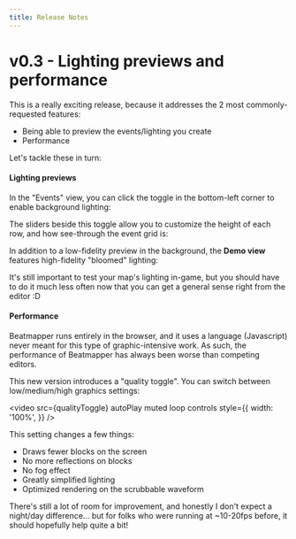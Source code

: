 ```yaml
---
title: Release Notes
---
```


# v0.3 - Lighting previews and performance

This is a really exciting release, because it addresses the 2 most commonly-requested features:

- Being able to preview the events/lighting you create
- Performance

Let's tackle these in turn:

#### Lighting previews

In the "Events" view, you can click the toggle in the bottom-left corner to enable background lighting:

<YoutubeEmbed
  title="Enable lights"
  src="https://www.youtube.com/embed/ZcMW8v3OIVY"
/>

The sliders beside this toggle allow you to customize the height of each row, and how see-through the event grid is:

<YoutubeEmbed
  title="Customize Lights"
  src="https://www.youtube.com/embed/ONwndWYNM5M"
/>

In addition to a low-fidelity preview in the background, the **Demo view** features high-fidelity "bloomed" lighting:

<YoutubeEmbed
  title="Demo view"
  src="https://www.youtube.com/embed/RgI-BhnURAc"
/>

It's still important to test your map's lighting in-game, but you should have to do it much less often now that you can get a general sense right from the editor :D

#### Performance

Beatmapper runs entirely in the browser, and it uses a language (Javascript) never meant for this type of graphic-intensive work. As such, the performance of Beatmapper has always been worse than competing editors.

This new version introduces a "quality toggle". You can switch between low/medium/high graphics settings:


<video
  src={qualityToggle}
  autoPlay
  muted
  loop
  controls
  style={{
    width: '100%',
  }}
/>

This setting changes a few things:

- Draws fewer blocks on the screen
- No more reflections on blocks
- No fog effect
- Greatly simplified lighting
- Optimized rendering on the scrubbable waveform

There's still a lot of room for improvement, and honestly I don't expect a night/day difference... but for folks who were running at ~10-20fps before, it should hopefully help quite a bit!
